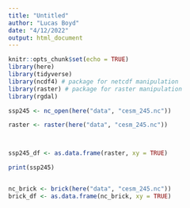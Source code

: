 ```yaml
---
title: "Untitled"
author: "Lucas Boyd"
date: "4/12/2022"
output: html_document
---
```


```r
knitr::opts_chunk$set(echo = TRUE)
library(here)
library(tidyverse)
library(ncdf4) # package for netcdf manipulation
library(raster) # package for raster manipulation
library(rgdal)
```

```r
ssp245 <- nc_open(here("data", "cesm_245.nc"))

raster <- raster(here("data", "cesm_245.nc"))



ssp245_df <- as.data.frame(raster, xy = TRUE)

print(ssp245)


nc_brick <- brick(here("data", "cesm_245.nc"))
brick_df <- as.data.frame(nc_brick, xy = TRUE)
```

